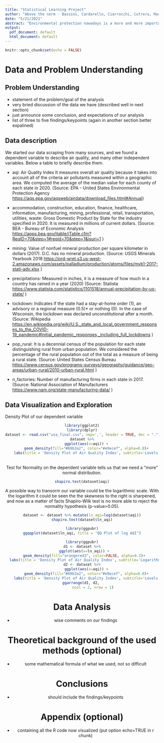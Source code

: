 ```yaml
---
title: "Statistical Learning Project"
author: "Above the norm - Bassini, Cardarello, Ciarrocchi, Cutrera, Maroni"
date: "5/21/2021"
abstract: "Environmental protection nowadays is a more and more important issue on which countries are investing many resources. What we are interested in is to find a way to classify a country in the United States as polluted or not based on a bunch of explanatory variables we thought could be relevant. At this point, we decided to make the data tell us the story. Is it possible to find a model with relevant variables that describe how pollution is affected? And is it possible to find a way to classify the country as a polluted or a clean one?"
output:
  pdf_document: default
  html_document: default
---
```


```r
knitr::opts_chunk$set(echo = FALSE)
```

# Data and Problem Understanding

## Problem Understanding
- statement of the problem/goal of the analysis
- very bried discussion of the data we have (described well in next section)
- just announce some conclusion, and expectations of our analysis
- list of three to five findings/keypoints (again in another section better expalined)

## Data description

We started our data scraping from many sources, and we found a dependent variable to describe air quality, and many other independent variables.
Below a table to briefly describe them.

- aqi: Air Quality Index
It measures overall air quality because it takes into account all of the criteria air pollutants measured within a geographic area. 
We computed the average of the median value for each county of each state in 2020.
(Source: EPA - United States Environmental Protection Agency <https://aqs.epa.gov/aqsweb/airdata/download_files.html#Annual>)

- accommodation, construction, education, finance, healthcare, information, manufacturing, mining, professional, retail, transportation, utilities, waste: Gross Domestic Product by State for the industry specified in 2020.
It is measured in millions of current dollars.
(Source: BEA - Bureau of Economic Analysis
<https://apps.bea.gov/itable/iTable.cfm?ReqID=70&step=1#reqid=70&step=1&isuri=1>
) 

- mining: Value of nonfuel mineral production per square kilometer in dollars (2017). D.C. has no mineral production. (Source: USGS Minerals Yearbook 2018
<https://prd-wret.s3.us-west-2.amazonaws.com/assets/palladium/production/atoms/files/myb1-2017-stati-adv.xlsx>
)

- precipitations: Measured in inches, it is a measure of how much in a country has rained in a year (2020) (Source: Statista
<https://www.statista.com/statistics/1101518/annual-precipitation-by-us-state/>
)

- lockdown: Indicates if the state had a stay-at-home order (1), an advisory or a regional measure (0.5)* or nothing (0). In the case of Wisconsin, the lockdown was declared unconstitutional after a month. (Source: Wikipedia
<https://en.wikipedia.org/wiki/U.S._state_and_local_government_responses_to_the_COVID-19_pandemic#Initial_pandemic_responses,_including_full_lockdowns>
)

- pop_rural: It is a decennial census of the population for each state distinguishing rural from urban population.
We considered the percentage of the rural population out of the total as a measure of being a rural state. (Source: United States Census Bureau
<https://www.census.gov/programs-surveys/geography/guidance/geo-areas/urban-rural/2010-urban-rural.html>
)

- n_factories: Number of manufacturing firms in each state in 2017. (Source: National Association of Manufacturers
<https://www.nam.org/state-manufacturing-data/>
)

## Data Visualization and Exploration

Density Plot of our dependent variable
<br>
<center>
```r
library(ggplot2)
library(dplyr)
dataset <- read.csv("usa_final.csv", sep=',', header = TRUE, dec = ".")
dataset %>%
    ggplot(aes(x=aqi)) +
    geom_density(fill="#69b3a2", color="#e9ecef", alpha=0.8)+
    labs(title = 'Density Plot of Air Quality Index', subtitle='Levels')
```
<center>
<br>
Test for Normality on the dependent variable tells us that we need a "more" normal distribution.
```r
shapiro.test(dataset$aqi)
```
A possible way to transorm our variable could be the logarithmic scale. With the logarithm it could be seen the the skewness to the right is sharpened, and now as a matter of facts Shapiro-Wilk test is no more able to reject the normality hypothesis (p-value>0.05).
```r
dataset <- dataset %>% mutate(ln_aqi=log(dataset$aqi))
shapiro.test(dataset$ln_aqi)
```

```r
library(ggpubr)
ggqqplot(dataset$ln_aqi, title = "QQ Plot of log AQI")
```

```r
library(ggpubr)
d1 <- dataset %>%
  ggplot(aes(x=ln_aqi)) +
  geom_density(fill="orangered3", color=FALSE, alpha=0.5)+
  labs(title = 'Density Plot of Air Quality Index', subtitle='Logarithmic scale')
d2 <- dataset %>%
    ggplot(aes(x=aqi)) +
    geom_density(fill="#69b3a2", color="#e9ecef", alpha=0.8)+
    labs(title = 'Density Plot of Air Quality Index', subtitle='Levels')
ggarrange(d1, d2, 
          ncol = 2, nrow = 1)
```

# Data Analysis
- wise comments on our findings

# Theoretical background of the used methods (optional)
- some mathematical formula of what we used, not so difficult

# Conclusions 
- should include the findings/keypoints

# Appendix (optional)
- containing all the R code now visualized (put option echo=TRUE in r chunk)
